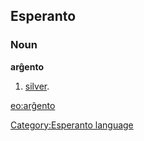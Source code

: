 ==Esperanto==
===Noun===
'''arĝento'''

# [[silver]].

{{Universala Vortaro}}

[[Category:Esperanto language]]
[[eo:arĝento]]